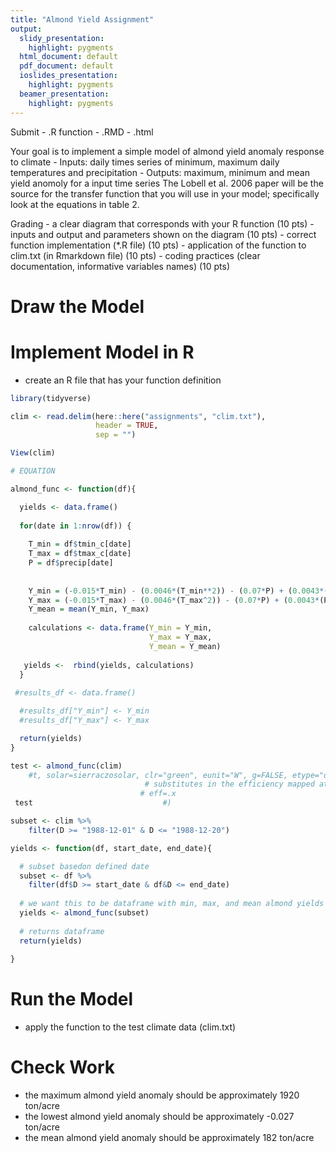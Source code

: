 ```yaml
---
title: "Almond Yield Assignment"
output:
  slidy_presentation:
    highlight: pygments
  html_document: default
  pdf_document: default
  ioslides_presentation:
    highlight: pygments
  beamer_presentation:
    highlight: pygments
---
```


Submit 
- .R function 
- .RMD
- .html

Your goal is to implement a simple model of almond yield anomaly response to climate
- Inputs: daily times series of minimum, maximum daily temperatures and precipitation
- Outputs: maximum, minimum and mean yield anomoly for a input time series
The Lobell et al. 2006 paper will be the source for the transfer function that you will use in your model; specifically look at the equations in table 2.

Grading 
- a clear diagram that corresponds with your R function (10 pts) 
- inputs and output and parameters shown on the diagram (10 pts)
- correct function implementation (*.R file) (10 pts)
- application of the function to clim.txt (in Rmarkdown file) (10 pts)
- coding practices (clear documentation, informative variables names) (10 pts)

# Draw the Model

# Implement Model in R
- create an R file that has your function definition

```r
library(tidyverse)

clim <- read.delim(here::here("assignments", "clim.txt"),
                   header = TRUE,
                   sep = "")

View(clim)

# EQUATION 

almond_func <- function(df){

  yields <- data.frame()
 
  for(date in 1:nrow(df)) {
    
    T_min = df$tmin_c[date]
    T_max = df$tmax_c[date]
    P = df$precip[date]
    
    
    Y_min = (-0.015*T_min) - (0.0046*(T_min**2)) - (0.07*P) + (0.0043*(P^2)) + 0.28
    Y_max = (-0.015*T_max) - (0.0046*(T_max^2)) - (0.07*P) + (0.0043*(P^2)) + 0.28
    Y_mean = mean(Y_min, Y_max)
   
    calculations <- data.frame(Y_min = Y_min,
                               Y_max = Y_max,
                               Y_mean = Y_mean)
     
   yields <-  rbind(yields, calculations)
  }
  
 #results_df <- data.frame()

  #results_df["Y_min"] <- Y_min
  #results_df["Y_max"] <- Y_max

  return(yields)
}

test <- almond_func(clim)
    #t, solar=sierraczosolar, clr="green", eunit="W", g=FALSE, etype="direct", 
                              # substitutes in the efficiency mapped at the beginning of the code
                             # eff=.x 
 test                             #)

```

```r

subset <- clim %>% 
    filter(D >= "1988-12-01" & D <= "1988-12-20")

yields <- function(df, start_date, end_date){

  # subset basedon defined date
  subset <- df %>% 
    filter(df$D >= start_date & df&D <= end_date)
  
  # we want this to be dataframe with min, max, and mean almond yields
  yields <- almond_func(subset)
  
  # returns dataframe
  return(yields)
  
}


```


# Run the Model
- apply the function to the test climate data (clim.txt)

# Check Work

- the maximum almond yield anomaly should be approximately 1920 ton/acre 
- the lowest almond yield anomaly should be approximately -0.027 ton/acre 
- the mean almond yield anomaly should be approximately 182 ton/acre